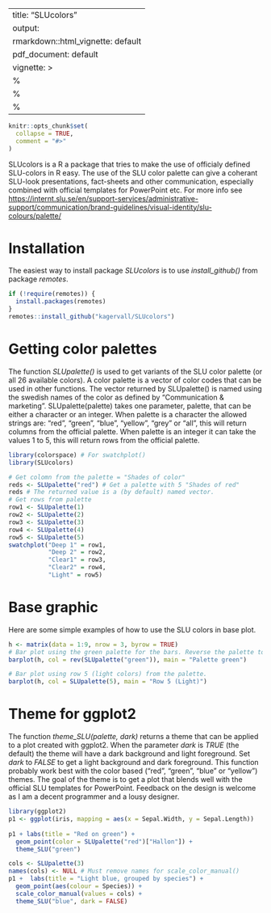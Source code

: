 
---
title: "SLUcolors"
output:
  rmarkdown::html_vignette: default
  pdf_document: default
vignette: >
  %\VignetteIndexEntry{SLUcolors}
  %\VignetteEncoding{UTF-8}
  %\VignetteEngine{knitr::rmarkdown}
---

```r
knitr::opts_chunk$set(
  collapse = TRUE,
  comment = "#>"
)
```

SLUcolors is a R a package that tries to make the use of officialy defined SLU-colors in R easy. The use of
the SLU color palette can give a coherant SLU-look presentations, fact-sheets and other communication,
especially combined with official templates for PowerPoint etc. For more info see [https://internt.slu.se/en/support-services/administrative-support/communication/brand-guidelines/visual-identity/slu-colours/palette/](https://internt.slu.se/en/support-services/administrative-support/communication/brand-guidelines/visual-identity/slu-colours/palette/)

# Installation
The easiest way to install package *SLUcolors* is to use *install_github()* from package *remotes*.
```r
if (!require(remotes)) {
  install.packages(remotes)
}
remotes::install_github("kagervall/SLUcolors")
```

# Getting color palettes
The function *SLUpalette()* is used to get variants of the SLU color palette (or all 26 available colors).
A color palette is a vector of color codes that can be used in other functions. The vector returned by
SLUpalette() is named using the swedish names of the color as defined by "Communication & marketing".
SLUpalette(palette) takes one parameter, palette, that can be either a character or an integer. When palette
is a character the allowed strings are: "red", "green", "blue", "yellow", "grey" or "all", this will return columns from the official palette. When palette is an integer it can take the values 1 to 5, this will return rows from the official palette. 

```r
library(colorspace) # For swatchplot()
library(SLUcolors)

# Get colomn from the palette = "Shades of color"
reds <- SLUpalette("red") # Get a palette with 5 "Shades of red"
reds # The returned value is a (by default) named vector.
# Get rows from palette 
row1 <- SLUpalette(1)
row2 <- SLUpalette(2)
row3 <- SLUpalette(3)
row4 <- SLUpalette(4)
row5 <- SLUpalette(5)
swatchplot("Deep 1" = row1,
           "Deep 2" = row2,
           "Clear1" = row3,
           "Clear2" = row4,
           "Light" = row5)


```

# Base graphic
Here are some simple examples of how to use the SLU colors in base plot.
```r
h <- matrix(data = 1:9, nrow = 3, byrow = TRUE)
# Bar plot using the green palette for the bars. Reverse the palette to get the lightest colors 
barplot(h, col = rev(SLUpalette("green")), main = "Palette green")

# Bar plot using row 5 (light colors) from the palette. 
barplot(h, col = SLUpalette(5), main = "Row 5 (Light)")
```

# Theme for ggplot2
The function *theme_SLU(palette, dark)* returns a theme that can be applied to a plot created with ggplot2. When the parameter *dark* is *TRUE* (the default) the theme will have a dark background and light foreground. Set *dark* to *FALSE* to get a light background and dark foreground. This function probably work best with the color based ("red", "green", "blue" or "yellow") themes.
The goal of the theme is to get a plot that blends well with the official SLU templates for PowerPoint. Feedback on the design is welcome as I am a decent programmer and a lousy designer.

```r
library(ggplot2)
p1 <- ggplot(iris, mapping = aes(x = Sepal.Width, y = Sepal.Length))
  
p1 + labs(title = "Red on green") +
  geom_point(color = SLUpalette("red")["Hallon"]) +
  theme_SLU("green")

cols <- SLUpalette(3)
names(cols) <- NULL # Must remove names for scale_color_manual() 
p1 +  labs(title = "Light blue, grouped by species") +
  geom_point(aes(colour = Species)) +
  scale_color_manual(values = cols) +
  theme_SLU("blue", dark = FALSE)
```

